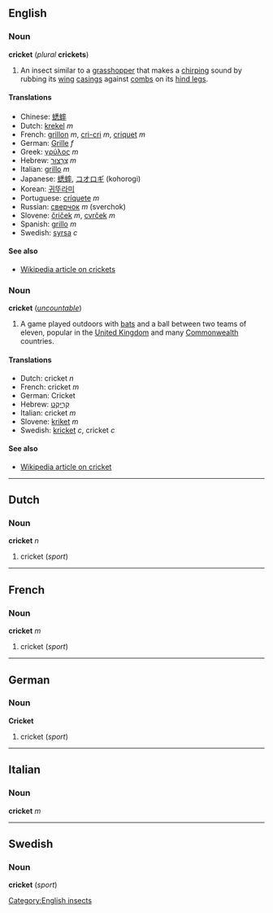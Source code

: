 ==English==
===Noun===
'''cricket''' (''plural'' '''crickets''')

#An insect similar to a [[grasshopper]] that makes a [[chirping]] sound by rubbing its [[wing]] [[casing]]s against [[comb]]s on its [[hind leg]]s.

====Translations====
*Chinese: [[蟋蟀]]
*Dutch: [[krekel]] ''m''
*French: [[grillon]] ''m'', [[cri-cri]] ''m'', [[criquet]] ''m''
*German: [[Grille]] ''f''
*Greek: [[γρύλος]] ''m''
*Hebrew: [[צרצר|צַרְצוּר]] ''m''
*Italian: [[grillo]] ''m''
*Japanese: [[蟋蟀]], [[コオロギ]] (kohorogi)<!-- also kōrogi? -->
*Korean: [[귀뚜라미]]
*Portuguese: [[críquete]] ''m''
*Russian: [[сверчок]] ''m'' (sverchok)
*Slovene: [[čriček]] ''m'', [[cvrček]] ''m''
*Spanish: [[grillo]] ''m''
*Swedish: [[syrsa]] ''c''

====See also====
*[[w:cricket_(insect)|Wikipedia article on crickets]]

===Noun===
'''cricket''' (''[[uncountable]]'')

#A game played outdoors with [[bat]]s and a ball between two teams of eleven, popular in the [[United Kingdom]] and many [[Commonwealth]] countries.

====Translations====
*Dutch: cricket ''n''
*French: cricket ''m''
*German: Cricket
*Hebrew: [[קריקט|קְרִיקֶט]]
*Italian: cricket ''m''
*Slovene: [[kriket]] ''m''
*Swedish: [[kricket]] ''c'', cricket ''c''

====See also====
*[[w:cricket_(sport)|Wikipedia article on cricket]]

[[Category:English insects]]

----

==Dutch==
===Noun===
'''cricket''' ''n''

#cricket (''sport'')

----
==French==
===Noun===
'''cricket''' ''m''

#cricket (''sport'')

----
==German==
===Noun===
'''Cricket'''

#cricket (''sport'')

----
==Italian==
===Noun===
'''cricket''' ''m''

----
==Swedish==
===Noun===
'''cricket''' (''sport'')